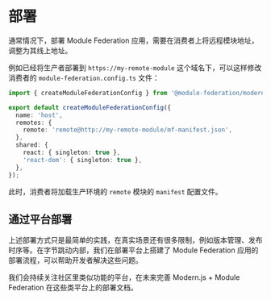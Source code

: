 # 部署

通常情况下，部署 Module Federation 应用，需要在消费者上将远程模块地址，调整为其线上地址。

例如已经将生产者部署到 `https://my-remote-module` 这个域名下，可以这样修改消费者的 `module-federation.config.ts` 文件：

```ts title="module-federation.config.ts"
import { createModuleFederationConfig } from '@module-federation/modern-js';

export default createModuleFederationConfig({
  name: 'host',
  remotes: {
    remote: 'remote@http://my-remote-module/mf-manifest.json',
  },
  shared: {
    react: { singleton: true },
    'react-dom': { singleton: true },
  },
});
```

此时，消费者将加载生产环境的 `remote` 模块的 `manifest` 配置文件。

## 通过平台部署

上述部署方式只是最简单的实践，在真实场景还有很多限制，例如版本管理、发布时序等。在字节跳动内部，我们在部署平台上搭建了 Module Federation 应用的部署流程，可以帮助开发者解决这些问题。

我们会持续关注社区里类似功能的平台，在未来完善 Modern.js + Module Federation 在这些类平台上的部署文档。
